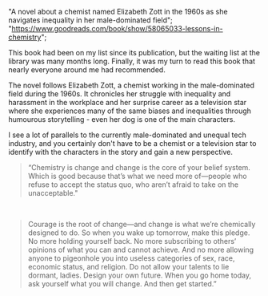   "A novel about a chemist named Elizabeth Zott in the 1960s as she navigates inequality in her male-dominated field";
  "https://www.goodreads.com/book/show/58065033-lessons-in-chemistry";

This book had been on my list since its publication, but the waiting list at the library was many months long. Finally, it was my turn to read this book that nearly everyone around me had recommended.

The novel follows Elizabeth Zott, a chemist working in the male-dominated field during the 1960s. It chronicles her struggle with inequality and harassment in the workplace and her surprise career as a television star where she experiences many of the same biases and inequalities through humourous storytelling - even her dog is one of the main characters.

I see a lot of parallels to the currently male-dominated and unequal tech industry, and you certainly don't have to be a chemist or a television star to identify with the characters in the story and gain a new perspective.

> “Chemistry is change and change is the core of your belief system. Which is good because that’s what we need more of—people who refuse to accept the status quo, who aren’t afraid to take on the unacceptable."

&nbsp;

> Courage is the root of change—and change is what we’re chemically designed to do. So when you wake up tomorrow, make this pledge. No more holding yourself back. No more subscribing to others’ opinions of what you can and cannot achieve. And no more allowing anyone to pigeonhole you into useless categories of sex, race, economic status, and religion. Do not allow your talents to lie dormant, ladies. Design your own future. When you go home today, ask yourself what you will change. And then get started.”
